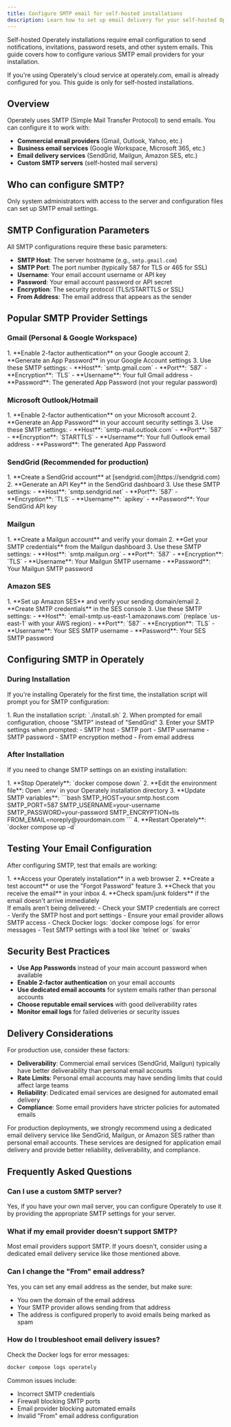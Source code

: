 ```yaml
---
title: Configure SMTP email for self-hosted installations
description: Learn how to set up email delivery for your self-hosted Operately installation using SMTP servers.
---
```



Self-hosted Operately installations require email configuration to send notifications, invitations, password resets, and other system emails. This guide covers how to configure various SMTP email providers for your installation.

<Aside type="note" title="For Cloud Users">
If you're using Operately's cloud service at operately.com, email is already configured for you. This guide is only for self-hosted installations.
</Aside>

## Overview

Operately uses SMTP (Simple Mail Transfer Protocol) to send emails. You can configure it to work with:

- **Commercial email providers** (Gmail, Outlook, Yahoo, etc.)
- **Business email services** (Google Workspace, Microsoft 365, etc.)  
- **Email delivery services** (SendGrid, Mailgun, Amazon SES, etc.)
- **Custom SMTP servers** (self-hosted mail servers)

## Who can configure SMTP?

Only system administrators with access to the server and configuration files can set up SMTP email settings.

## SMTP Configuration Parameters

All SMTP configurations require these basic parameters:

- **SMTP Host**: The server hostname (e.g., `smtp.gmail.com`)
- **SMTP Port**: The port number (typically 587 for TLS or 465 for SSL)
- **Username**: Your email account username or API key
- **Password**: Your email account password or API secret
- **Encryption**: The security protocol (TLS/STARTTLS or SSL)
- **From Address**: The email address that appears as the sender

## Popular SMTP Provider Settings

### Gmail (Personal & Google Workspace)

<Steps>
1. **Enable 2-factor authentication** on your Google account
2. **Generate an App Password** in your Google Account settings
3. Use these SMTP settings:
   - **Host**: `smtp.gmail.com`
   - **Port**: `587`
   - **Encryption**: `TLS`
   - **Username**: Your full Gmail address
   - **Password**: The generated App Password (not your regular password)
</Steps>

### Microsoft Outlook/Hotmail

<Steps>
1. **Enable 2-factor authentication** on your Microsoft account
2. **Generate an App Password** in your account security settings
3. Use these SMTP settings:
   - **Host**: `smtp-mail.outlook.com`
   - **Port**: `587`
   - **Encryption**: `STARTTLS`
   - **Username**: Your full Outlook email address
   - **Password**: The generated App Password
</Steps>

### SendGrid (Recommended for production)

<Steps>
1. **Create a SendGrid account** at [sendgrid.com](https://sendgrid.com)
2. **Generate an API Key** in the SendGrid dashboard
3. Use these SMTP settings:
   - **Host**: `smtp.sendgrid.net`
   - **Port**: `587`
   - **Encryption**: `TLS`
   - **Username**: `apikey`
   - **Password**: Your SendGrid API key
</Steps>

### Mailgun

<Steps>
1. **Create a Mailgun account** and verify your domain
2. **Get your SMTP credentials** from the Mailgun dashboard
3. Use these SMTP settings:
   - **Host**: `smtp.mailgun.org`
   - **Port**: `587`
   - **Encryption**: `TLS`
   - **Username**: Your Mailgun SMTP username
   - **Password**: Your Mailgun SMTP password
</Steps>

### Amazon SES

<Steps>
1. **Set up Amazon SES** and verify your sending domain/email
2. **Create SMTP credentials** in the SES console
3. Use these SMTP settings:
   - **Host**: `email-smtp.us-east-1.amazonaws.com` (replace `us-east-1` with your AWS region)
   - **Port**: `587`
   - **Encryption**: `TLS`
   - **Username**: Your SES SMTP username
   - **Password**: Your SES SMTP password
</Steps>

## Configuring SMTP in Operately

### During Installation

If you're installing Operately for the first time, the installation script will prompt you for SMTP configuration:

<Steps>
1. Run the installation script: `./install.sh`
2. When prompted for email configuration, choose "SMTP" instead of "SendGrid"
3. Enter your SMTP settings when prompted:
   - SMTP host
   - SMTP port
   - SMTP username
   - SMTP password
   - SMTP encryption method
   - From email address
</Steps>

### After Installation

If you need to change SMTP settings on an existing installation:

<Steps>
1. **Stop Operately**: `docker compose down`
2. **Edit the environment file**: Open `.env` in your Operately installation directory
3. **Update SMTP variables**:
   ```bash
   SMTP_HOST=your.smtp.host.com
   SMTP_PORT=587
   SMTP_USERNAME=your-username
   SMTP_PASSWORD=your-password
   SMTP_ENCRYPTION=tls
   FROM_EMAIL=noreply@yourdomain.com
   ```
4. **Restart Operately**: `docker compose up -d`
</Steps>

## Testing Your Email Configuration

After configuring SMTP, test that emails are working:

<Steps>
1. **Access your Operately installation** in a web browser
2. **Create a test account** or use the "Forgot Password" feature
3. **Check that you receive the email** in your inbox
4. **Check spam/junk folders** if the email doesn't arrive immediately
</Steps>

<Aside type="tip" title="Troubleshooting Email Delivery">
If emails aren't being delivered:
- Check your SMTP credentials are correct
- Verify the SMTP host and port settings
- Ensure your email provider allows SMTP access
- Check Docker logs: `docker compose logs` for error messages
- Test SMTP settings with a tool like `telnet` or `swaks`
</Aside>

## Security Best Practices

- **Use App Passwords** instead of your main account password when available
- **Enable 2-factor authentication** on your email accounts
- **Use dedicated email accounts** for system emails rather than personal accounts
- **Choose reputable email services** with good deliverability rates
- **Monitor email logs** for failed deliveries or security issues

## Delivery Considerations

For production use, consider these factors:

- **Deliverability**: Commercial email services (SendGrid, Mailgun) typically have better deliverability than personal email accounts
- **Rate Limits**: Personal email accounts may have sending limits that could affect large teams
- **Reliability**: Dedicated email services are designed for automated email delivery
- **Compliance**: Some email providers have stricter policies for automated emails

<Aside type="caution" title="Production Recommendations">
For production deployments, we strongly recommend using a dedicated email delivery service like SendGrid, Mailgun, or Amazon SES rather than personal email accounts. These services are designed for application email delivery and provide better reliability, deliverability, and compliance.
</Aside>

## Frequently Asked Questions

### Can I use a custom SMTP server?

Yes, if you have your own mail server, you can configure Operately to use it by providing the appropriate SMTP settings for your server.

### What if my email provider doesn't support SMTP?

Most email providers support SMTP. If yours doesn't, consider using a dedicated email delivery service like those mentioned above.

### Can I change the "From" email address?

Yes, you can set any email address as the sender, but make sure:
- You own the domain of the email address
- Your SMTP provider allows sending from that address
- The address is configured properly to avoid emails being marked as spam

### How do I troubleshoot email delivery issues?

Check the Docker logs for error messages:
```bash
docker compose logs operately
```

Common issues include:
- Incorrect SMTP credentials
- Firewall blocking SMTP ports
- Email provider blocking automated emails
- Invalid "From" email address configuration